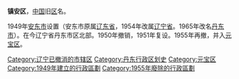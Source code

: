 '''镇安区'''，[[中华人民共和国|中国]]旧[[区|区]]名。

1949年[[安东市|安东市]]设置（安东市原属[[辽东省|辽东省]]，1954年改属[[辽宁省|辽宁省]]。1965年改名[[丹东市|丹东市]]）。在今辽宁省丹东市区北部。1950年撤销，1951年复设。1955年再撤，并入[[元宝区|元宝区]]。

{{中华人民共和国行政区划小作品}}
[[Category:辽宁已撤消的市辖区|Category:辽宁已撤消的市辖区]]
[[Category:丹东行政区划史|Category:丹东行政区划史]]
[[Category:元宝区|Category:元宝区]]
[[Category:1949年建立的行政區劃|Category:1949年建立的行政區劃]]
[[Category:1955年廢除的行政區劃|Category:1955年廢除的行政區劃]]
